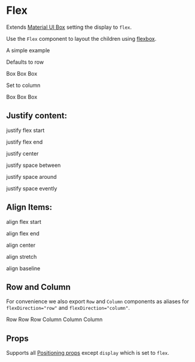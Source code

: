 
<Meta title="components|Flex" component={Flex} />

# Flex

Extends [Material UI Box](https://material-ui.com/components/box/) setting the display to `flex`.

Use the `Flex` component to layout the children using [flexbox](https://css-tricks.com/snippets/css/a-guide-to-flexbox/).

A simple example

<Preview>
  <p>Defaults to row</p>
  <Story name="default">
    <Flex>
      <Box width={1 / 3} p={3} bgcolor="success.main">
        Box
      </Box>
      <Box width={1 / 3} p={3} bgcolor="warning.main">
        Box
      </Box>
      <Box width={1 / 3} p={3} bgcolor="error.main">
        Box
      </Box>
    </Flex>
  </Story>
  <p>Set to column</p>
  <Story name="column">
    <Flex flexDirection={'column'}>
      <Box width={1 / 3} p={3} bgcolor="success.main">
        Box
      </Box>
      <Box width={1 / 3} p={3} bgcolor="warning.main">
        Box
      </Box>
      <Box width={1 / 3} p={3} bgcolor="error.main">
        Box
      </Box>
    </Flex>
  </Story>
</Preview>

## Justify content:

<Preview>
  <p>justify flex start</p>
  <Story name="justify flex start">
    <Flex justifyContent="flex-start">
      <Box width={1 / 5} p={3} bgcolor="success.main" />
      <Box width={1 / 3} p={3} bgcolor="warning.main" />
      <Box width={1 / 5} p={3} bgcolor="error.main" />
    </Flex>
  </Story>
</Preview>

<Preview>
  <p>justify flex end</p>
  <Story name="justify flex end">
    <Flex justifyContent="flex-end">
      <Box width={1 / 5} p={3} bgcolor="success.main" />
      <Box width={1 / 3} p={3} bgcolor="warning.main" />
      <Box width={1 / 5} p={3} bgcolor="error.main" />
    </Flex>
  </Story>
</Preview>

<Preview>
  <p>justify center</p>
  <Story name="justify center">
    <Flex justifyContent="center">
      <Box width={1 / 5} p={3} bgcolor="success.main" />
      <Box width={1 / 3} p={3} bgcolor="warning.main" />
      <Box width={1 / 5} p={3} bgcolor="error.main" />
    </Flex>
  </Story>
</Preview>

<Preview>
  <p>justify space between</p>
  <Story name="justify space between">
    <Flex justifyContent="space-between">
      <Box width={1 / 5} p={3} bgcolor="success.main" />
      <Box width={1 / 3} p={3} bgcolor="warning.main" />
      <Box width={1 / 5} p={3} bgcolor="error.main" />
    </Flex>
  </Story>
</Preview>

<Preview>
  <p>justify space around</p>
  <Story name="justify space around">
    <Flex justifyContent="space-around">
      <Box width={1 / 5} p={3} bgcolor="success.main" />
      <Box width={1 / 3} p={3} bgcolor="warning.main" />
      <Box width={1 / 5} p={3} bgcolor="error.main" />
    </Flex>
  </Story>
</Preview>

<Preview>
  <p>justify space evently</p>
  <Story name="justify space evently">
    <Flex justifyContent="space-around">
      <Box width={1 / 5} p={3} bgcolor="success.main" />
      <Box width={1 / 3} p={3} bgcolor="warning.main" />
      <Box width={1 / 5} p={3} bgcolor="error.main" />
    </Flex>
  </Story>
</Preview>

## Align Items:

<Preview>
  <p>align flex start</p>
  <Story name="align flex start">
    <Card>
      <Flex
        style={{ height: '100px' }}
        justifyContent="center"
        alignItems="flex-start"
      >
        <Box width={1 / 5} p={3} bgcolor="success.main" />
        <Box width={1 / 3} p={3} bgcolor="warning.main" />
        <Box width={1 / 5} p={3} bgcolor="error.main" />
      </Flex>
    </Card>
  </Story>
</Preview>

<Preview>
  <p>align flex end</p>
  <Story name="align flex end">
    <Card>
      <Flex
        style={{ height: '100px' }}
        justifyContent="center"
        alignItems="flex-end"
      >
        <Box width={1 / 5} p={3} bgcolor="success.main" />
        <Box width={1 / 3} p={3} bgcolor="warning.main" />
        <Box width={1 / 5} p={3} bgcolor="error.main" />
      </Flex>
    </Card>
  </Story>
</Preview>

<Preview>
  <p>align center</p>
  <Story name="align center">
    <Card>
      <Flex
        style={{ height: '100px' }}
        justifyContent="center"
        alignItems="center"
      >
        <Box width={1 / 5} p={3} bgcolor="success.main" />
        <Box width={1 / 3} p={3} bgcolor="warning.main" />
        <Box width={1 / 5} p={3} bgcolor="error.main" />
      </Flex>
    </Card>
  </Story>
</Preview>

<Preview>
  <p>align stretch</p>
  <Story name="align stretch">
    <Card>
      <Flex
        style={{ height: '100px' }}
        justifyContent="center"
        alignItems="stretch"
      >
        <Box width={1 / 5} p={3} bgcolor="success.main" />
        <Box width={1 / 3} p={3} bgcolor="warning.main" />
        <Box width={1 / 5} p={3} bgcolor="error.main" />
      </Flex>
    </Card>
  </Story>
</Preview>

<Preview>
  <p>align baseline</p>
  <Story name="align baseline">
    <Card>
      <Flex
        style={{ height: '100px' }}
        justifyContent="center"
        alignItems="baseline"
      >
        <Box
          style={{ height: '75px' }}
          width={1 / 5}
          p={3}
          bgcolor="success.main"
        />
        <Box
          style={{ height: '25px' }}
          width={1 / 3}
          p={3}
          bgcolor="warning.main"
        />
        <Box
          style={{ height: '50px' }}
          width={1 / 5}
          p={3}
          bgcolor="error.main"
        />
      </Flex>
    </Card>
  </Story>
</Preview>

## Row and Column

For convenience we also export `Row` and `Column` components as aliases for `flexDirection="row"` and `flexDirection="column"`.

<Preview>
  <Story name="row-alias">
    <Row>
      <Box width={1 / 3} p={3} bgcolor="success.main">
        Row
      </Box>
      <Box width={1 / 3} p={3} bgcolor="warning.main">
        Row
      </Box>
      <Box width={1 / 3} p={3} bgcolor="error.main">
        Row
      </Box>
    </Row>
  </Story>
  <Story name="column-alias">
    <Column>
      <Box width={1 / 3} p={3} bgcolor="success.main">
        Column
      </Box>
      <Box width={1 / 3} p={3} bgcolor="warning.main">
        Column
      </Box>
      <Box width={1 / 3} p={3} bgcolor="error.main">
        Column
      </Box>
    </Column>
  </Story>
</Preview>

## Props

Supports all [Positioning props](/components/?path=/docs/design-system-positioning--page) except `display` which is set to `flex`.

<Props of={FlexDocs} />
